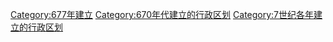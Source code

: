 [[Category:677年建立|Category:677年建立]]
[[Category:670年代建立的行政区划|Category:670年代建立的行政区划]]
[[Category:7世纪各年建立的行政区划|Category:7世纪各年建立的行政区划]]